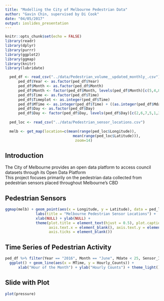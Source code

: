 ```yaml
---
title: "Modelling the City of Melbourne Pedestrian Data"
author: "Gavin Chin, supervised by Di Cook"
date: "04/05/2017"
output: ioslides_presentation
---
```


```r
knitr::opts_chunk$set(echo = FALSE)
library(readr)
library(dplyr)
library(purrr)
library(ggplot2)
library(ggmap)
library(knitr)
library(lubridate)

  ped_df <- read_csv("../data/Pedestrian_volume__updated_monthly_.csv")
      ped_df$Year <- as.factor(ped_df$Year)
      ped_df$Month <- as.factor(ped_df$Month)
      ped_df$Month <- factor(ped_df$Month, levels(ped_df$Month)[c(5,4,8,1,9,7,6,2,12,11,10,3)])
      ped_df$Time <- as.factor(ped_df$Time)
      ped_df$Timeplot <- as.integer(ped_df$Time)
      ped_df$MTime <- as.integer(ped_df$Time) + ((as.integer(ped_df$Mdate)-1) * 24)
      ped_df$Day <- as.factor(ped_df$Day)
      ped_df$Day <- factor(ped_df$Day, levels(ped_df$Day)[c(2,6,7,5,1,3,4)])
      
  ped_loc <- read_csv("../data/Pedestrian_sensor_locations.csv")
  
  melb <- get_map(location=c(mean(range(ped_loc$Longitude)),
                               mean(range(ped_loc$Latitude))),
                                zoom=14)
```

## Introduction

The City of Melbourne provides an open data platform to access council datasets through its Open Data Platform  
This project focuses primarily on the pedestrian data collected from pedestrian sensors placed throughout Melbourne's CBD

## Pedestrian Sensors

```r
ggmap(melb) + geom_point(aes(x = Longitude, y = Latitude), data = ped_loc, colour = "red", alpha = 0.7) +
              labs(title = "Melbourne Pedestrian Sensor Locations") +
              xlab(NULL) + ylab(NULL) +
              theme(plot.title = element_text(hjust = 0.5), plot.caption = element_text(hjust = 0.5),
                    axis.text.x = element_blank(), axis.text.y = element_blank(),
                    axis.ticks = element_blank())
```

## Time Series of Pedestrian Activity

```r
ped_df %>% filter(Year == "2016", Month == "June", Mdate < 25, Sensor_ID == "13") %>%
  ggplot() + geom_line(aes(x = MTime, y = Hourly_Counts)) +
      xlab("Hour of the Month") + ylab("Hourly Counts") + theme_light()
```

## Slide with Plot

```r
plot(pressure)
```

